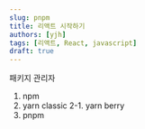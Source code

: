 ```yaml
---
slug: pnpm
title: 리액트 시작하기
authors: [yjh]
tags: [리액트, React, javascript]
draft: true
---
```


<div className="preview">

</div>

<!--truncate-->

패키지 관리자

1. npm
2. yarn classic
   2-1. yarn berry
3. pnpm

<!--
  검색어: nodejs 리액트
  https://velog.io/@stella6767/React%EC%99%80-Node.js%EC%9D%98-%EA%B4%80%EA%B3%84
  https://chucoding.tistory.com/86

  검색어: nodejs 패키지 관리자
  https://offbyone.tistory.com/442
-->
